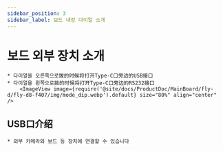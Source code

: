 ```yaml
---
sidebar_position: 3
sidebar_label: 보드 내장 다이얼 소개
---
```


# 보드 외부 장치 소개

    * 다이얼을 오른쪽으로拨的时候将打开Type-C口旁边的USB接口
    * 다이얼을 왼쪽으로拨的时候将打开Type-C口旁边的RS232接口
        <ImageView image={require('@site/docs/ProductDoc/MainBoard/fly-d/fly-d8-f407/img/mode_dip.webp').default} size="80%" align="center" />

## USB口介绍
    
    * 외부 카메라와 보드 등 장치에 연결할 수 있습니다